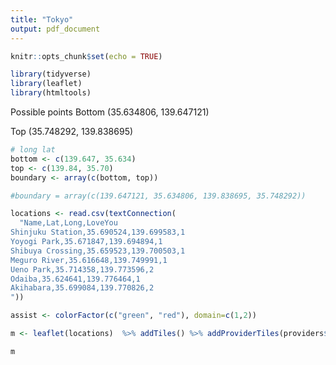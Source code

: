 ---
title: "Tokyo"
output: pdf_document
---

```{r setup, include=FALSE}
knitr::opts_chunk$set(echo = TRUE)
```

```{r, include=FALSE}
library(tidyverse)
library(leaflet)
library(htmltools)
```

Possible points
Bottom
(35.634806, 139.647121)

Top
(35.748292, 139.838695)

```{r}
# long lat
bottom <- c(139.647, 35.634)
top <- c(139.84, 35.70)
boundary <- array(c(bottom, top))

#boundary = array(c(139.647121, 35.634806, 139.838695, 35.748292))

locations <- read.csv(textConnection(
  "Name,Lat,Long,LoveYou
Shinjuku Station,35.690524,139.699583,1
Yoyogi Park,35.671847,139.694894,1
Shibuya Crossing,35.659523,139.700503,1
Meguro River,35.616648,139.749991,1
Ueno Park,35.714358,139.773596,2
Odaiba,35.624641,139.776464,1
Akihabara,35.699084,139.770826,2
"))

assist <- colorFactor(c("green", "red"), domain=c(1,2))
```

```{r}
m <- leaflet(locations)  %>% addTiles() %>% addProviderTiles(providers$CartoDB.Positron) %>% fitBounds(boundary[1], boundary[2], boundary[3], boundary[4]) %>% addCircleMarkers(~Long, ~Lat, label=~htmlEscape(Name), radius=7, color= ~assist(LoveYou), stroke=FALSE, fillOpacity=0.5)

m
```


